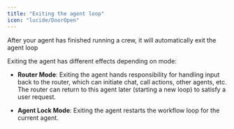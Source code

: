```yaml
---
title: "Exiting the agent loop"
icon: "lucide/DoorOpen"
---
```


After your agent has finished running a crew, it will automatically exit the agent loop

Exiting the agent has different effects depending on mode:

- **Router Mode**: Exiting the agent hands responsibility for handling input back to the router, which can initiate chat, call actions, other agents, etc. The router can return to this agent later (starting a new loop) to satisfy a user request.

- **Agent Lock Mode**: Exiting the agent restarts the workflow loop for the current agent.
